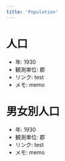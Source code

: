 ```yaml
---
title: 'Population'
---
```


# 人口
- 年: 1930
- 観測単位: 郡
- リンク: test
- メモ: memo

# 男女別人口
- 年: 1930
- 観測単位: 郡
- リンク: test
- メモ: memo
